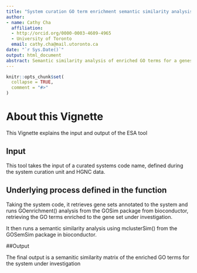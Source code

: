 ```yaml
---
title: "System curation GO term enrichment semantic similarity analysis"
author:
- name: Cathy Cha
  affiliation: 
  - http://orcid.org/0000-0003-4609-4965
  - University of Toronto
  email: cathy.cha@mail.utoronto.ca
date: "`r Sys.Date()`"
output: html_document
abstract: Semantic similarity analysis of enriched GO terms for a geneset obtained from system curation 
---
```


```r
knitr::opts_chunk$set(
  collapse = TRUE,
  comment = "#>"
)
```

# About this Vignette

This Vignette explains the input and output of the ESA tool 

## Input 

This tool takes the input of a curated systems code name, defined during the system curation unit and HGNC data. 

## Underlying process defined in the function 

Taking the system code, it retrieves gene sets annotated to the system and runs GOenrichment() analysis from the GOSim package from bioconductor, retrieving the GO terms enriched to the gene set under investigation. 

It then runs a semantic similarity analysis using mclusterSim() from the GOSemSim package in bioconductor.

##Output 

The final output is a semanitic similarity matrix of the enriched GO terms for the system under investigation


<!-- End -->
